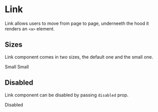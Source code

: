 
<Meta title="Link" component={Link} />


# Link

Link allows users to move from page to page, underneeth the hood it renders an `<a>` element.


## Sizes

Link component comes in two sizes, the default one and the small one.

<Canvas>
  <Link>Small</Link>
  <Link size="small">Small</Link>
</Canvas>

## Disabled

Link component can be disabled by passing `disabled` prop.

<Canvas>
  <Link disabled>Disabled</Link>
</Canvas>